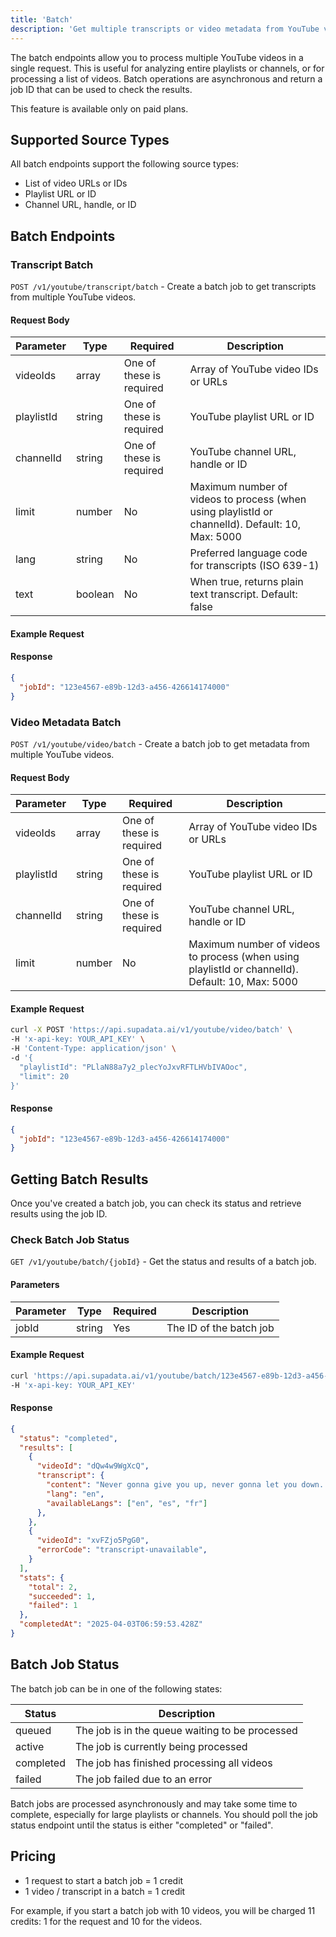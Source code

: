 ```yaml
---
title: 'Batch'
description: 'Get multiple transcripts or video metadata from YouTube videos in a playlist, channel or list of URLs.'
---
```



The batch endpoints allow you to process multiple YouTube videos in a single request. This is useful for analyzing entire playlists or channels, or for processing a list of videos. Batch operations are asynchronous and return a job ID that can be used to check the results.

<Info>
  This feature is available only on paid plans.
</Info>

## Supported Source Types

All batch endpoints support the following source types:

- List of video URLs or IDs
- Playlist URL or ID
- Channel URL, handle, or ID

## Batch Endpoints

### Transcript Batch

`POST /v1/youtube/transcript/batch` - Create a batch job to get transcripts from multiple YouTube videos.

#### Request Body

| Parameter | Type | Required | Description |
| --------- | ---- | -------- | ----------- |
| videoIds | array | One of these is required | Array of YouTube video IDs or URLs |
| playlistId | string | One of these is required | YouTube playlist URL or ID |
| channelId | string | One of these is required | YouTube channel URL, handle or ID |
| limit | number | No | Maximum number of videos to process (when using playlistId or channelId). Default: 10, Max: 5000 |
| lang | string | No | Preferred language code for transcripts (ISO 639-1) |
| text      | boolean | No       | When true, returns plain text transcript. Default: false                                |

#### Example Request

<CodeGroup>
  <BatchPython />
  <BatchNode />
  <BatchCURL />
</CodeGroup>

#### Response

```json
{
  "jobId": "123e4567-e89b-12d3-a456-426614174000"
}
```

### Video Metadata Batch

`POST /v1/youtube/video/batch` - Create a batch job to get metadata from multiple YouTube videos.

#### Request Body

| Parameter | Type | Required | Description |
| --------- | ---- | -------- | ----------- |
| videoIds | array | One of these is required | Array of YouTube video IDs or URLs |
| playlistId | string | One of these is required | YouTube playlist URL or ID |
| channelId | string | One of these is required | YouTube channel URL, handle or ID |
| limit | number | No | Maximum number of videos to process (when using playlistId or channelId). Default: 10, Max: 5000 |

#### Example Request

```bash
curl -X POST 'https://api.supadata.ai/v1/youtube/video/batch' \
-H 'x-api-key: YOUR_API_KEY' \
-H 'Content-Type: application/json' \
-d '{
  "playlistId": "PLlaN88a7y2_plecYoJxvRFTLHVbIVAOoc",
  "limit": 20
}'
```

#### Response

```json
{
  "jobId": "123e4567-e89b-12d3-a456-426614174000"
}
```

## Getting Batch Results

Once you've created a batch job, you can check its status and retrieve results using the job ID.

### Check Batch Job Status

`GET /v1/youtube/batch/{jobId}` - Get the status and results of a batch job.

#### Parameters

| Parameter | Type | Required | Description |
| --------- | ---- | -------- | ----------- |
| jobId | string | Yes | The ID of the batch job |

#### Example Request

```bash
curl 'https://api.supadata.ai/v1/youtube/batch/123e4567-e89b-12d3-a456-426614174000' \
-H 'x-api-key: YOUR_API_KEY'
```

#### Response

```json
{
  "status": "completed",
  "results": [
    {
      "videoId": "dQw4w9WgXcQ",
      "transcript": {
        "content": "Never gonna give you up, never gonna let you down...",
        "lang": "en",
        "availableLangs": ["en", "es", "fr"]
      },
    },
    {
      "videoId": "xvFZjo5PgG0",
      "errorCode": "transcript-unavailable",
    }
  ],
  "stats": {
    "total": 2,
    "succeeded": 1,
    "failed": 1
  },
  "completedAt": "2025-04-03T06:59:53.428Z"
}
```

## Batch Job Status

The batch job can be in one of the following states:

| Status | Description |
| ------ | ----------- |
| queued | The job is in the queue waiting to be processed |
| active | The job is currently being processed |
| completed | The job has finished processing all videos |
| failed | The job failed due to an error |

<Info>
  Batch jobs are processed asynchronously and may take some time to complete, especially for large playlists or channels. You should poll the job status endpoint until the status is either "completed" or "failed".
</Info>

## Pricing

- 1 request to start a batch job = 1 credit
- 1 video / transcript in a batch = 1 credit

For example, if you start a batch job with 10 videos, you will be charged 11 credits: 1 for the request and 10 for the videos.
